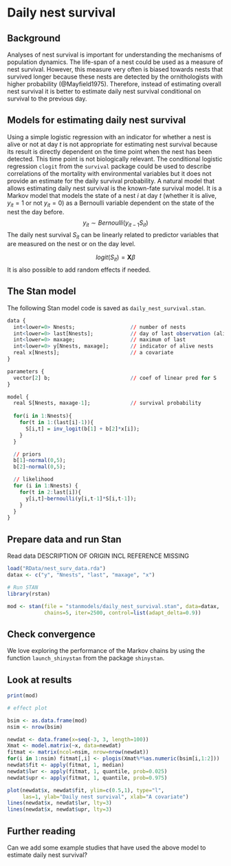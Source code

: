 # Daily nest survival {#dailynestsurv}

## Background

Analyses of nest survival is important for understanding the mechanisms of population dynamics. The life-span of a nest could be used as a measure of nest survival. However, this measure very often is biased towards nests that survived longer because these nests are detected by the ornithologists with higher probability (@Mayfield1975). Therefore, instead of estimating overall nest survival it is better to estimate daily nest survival conditional on survival to the previous day. 


## Models for estimating daily nest survival
Using a simple logistic regression with an indicator for whether a nest is alive or not at day $t$ is not appropriate for estimating nest survival because its result is directly dependent on the time point when the nest has been detected. This time point is not biologically relevant. The conditional logistic regression `clogit` from the `survival` package could be used to describe correlations of the mortality with environmental variables but it does not provide an estimate for the daily survival probability. 
A natural model that allows estimating daily nest survival is the known-fate survival model. It is a Markov model that models the state of a nest $i$ at day $t$ (whether it is alive, $y_{it}=1$ or not $y_{it}=0$) as a Bernoulli variable dependent on the state of the nest the day before.  
$$ y_{it} \sim Bernoulli(y_{it-1}S_{it})$$
The daily nest survival $S_{it}$ can be linearly related to predictor variables that are measured on the nest or on the day level.

$$logit(S_{it}) = \textbf{X} \beta$$
It is also possible to add random effects if needed.


## The Stan model {#dailynestsurvstan}
The following Stan model code is saved as `daily_nest_survival.stan`.

```r
data {
  int<lower=0> Nnests;                  // number of nests
  int<lower=0> last[Nnests];            // day of last observation (alive or dead)
  int<lower=0> maxage;                  // maximum of last
  int<lower=0> y[Nnests, maxage];       // indicator of alive nests
  real x[Nnests];                       // a covariate
}

parameters {
  vector[2] b;                          // coef of linear pred for S
}

model {
  real S[Nnests, maxage-1];             // survival probability
                
  for(i in 1:Nnests){  
    for(t in 1:(last[i]-1)){ 
      S[i,t] = inv_logit(b[1] + b[2]*x[i]); 
    }
  }

  // priors
  b[1]~normal(0,5);
  b[2]~normal(0,5);

  // likelihood
  for (i in 1:Nnests) {
    for(t in 2:last[i]){
      y[i,t]~bernoulli(y[i,t-1]*S[i,t-1]);
    }
  }
}
```



## Prepare data and run Stan

Read data DESCRIPTION OF ORIGIN INCL REFERENCE MISSING
```r
load("RData/nest_surv_data.rda")
datax <- c("y", "Nnests", "last", "maxage", "x")

# Run STAN
library(rstan)

mod <- stan(file = "stanmodels/daily_nest_survival.stan", data=datax, 
            chains=5, iter=2500, control=list(adapt_delta=0.9))
```


## Check convergence

We love exploring the performance of the Markov chains by using the function `launch_shinystan` from the package `shinystan`. 

## Look at results


```r
print(mod)
```


```r

# effect plot

bsim <- as.data.frame(mod)
nsim <- nrow(bsim)

newdat <- data.frame(x=seq(-3, 3, length=100))
Xmat <- model.matrix(~x, data=newdat)
fitmat <- matrix(ncol=nsim, nrow=nrow(newdat))
for(i in 1:nsim) fitmat[,i] <- plogis(Xmat%*%as.numeric(bsim[i,1:2]))
newdat$fit <- apply(fitmat, 1, median)
newdat$lwr <- apply(fitmat, 1, quantile, prob=0.025)
newdat$upr <- apply(fitmat, 1, quantile, prob=0.975)

plot(newdat$x, newdat$fit, ylim=c(0.5,1), type="l",
     las=1, ylab="Daily nest survival", xlab="A covariate")
lines(newdat$x, newdat$lwr, lty=3)
lines(newdat$x, newdat$upr, lty=3)
```


## Further reading {-}
Can we add some example studies that have used the above model to estimate daily nest survival?





